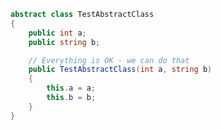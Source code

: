 ```csharp
abstract class TestAbstractClass  
{  
    public int a;  
    public string b;

    // Everything is OK - we can do that
    public TestAbstractClass(int a, string b)  
    {  
        this.a = a;
        this.b = b;
    }  
} 
```